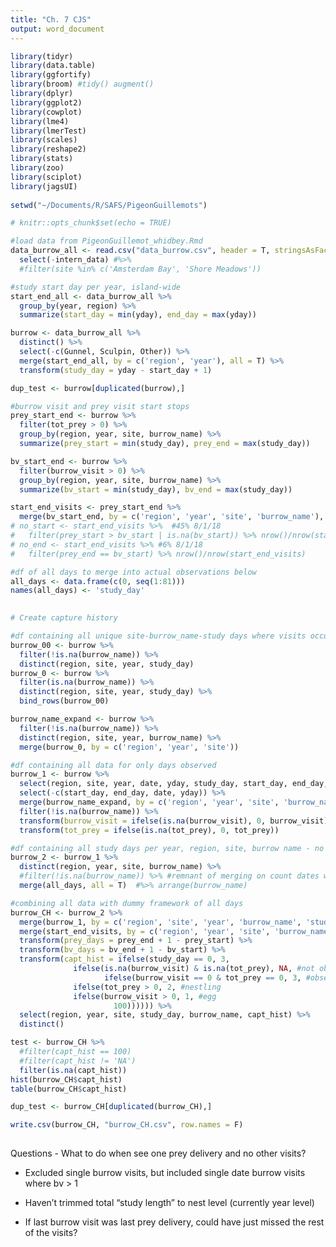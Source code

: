 ```yaml
---
title: "Ch. 7 CJS"
output: word_document
---
```


```r
library(tidyr)
library(data.table)
library(ggfortify)
library(broom) #tidy() augment()
library(dplyr)
library(ggplot2)
library(cowplot)
library(lme4)
library(lmerTest)
library(scales)
library(reshape2)
library(stats) 
library(zoo)
library(sciplot)
library(jagsUI)
 
setwd("~/Documents/R/SAFS/PigeonGuillemots")

# knitr::opts_chunk$set(echo = TRUE)
```


```r

#load data from PigeonGuillemot_whidbey.Rmd
data_burrow_all <- read.csv("data_burrow.csv", header = T, stringsAsFactors = F) %>%
  select(-intern_data) #%>%
  #filter(site %in% c('Amsterdam Bay', 'Shore Meadows'))

#study start day per year, island-wide
start_end_all <- data_burrow_all %>%
  group_by(year, region) %>%
  summarize(start_day = min(yday), end_day = max(yday))

burrow <- data_burrow_all %>%
  distinct() %>%
  select(-c(Gunnel, Sculpin, Other)) %>%
  merge(start_end_all, by = c('region', 'year'), all = T) %>%
  transform(study_day = yday - start_day + 1)  

dup_test <- burrow[duplicated(burrow),]

#burrow visit and prey visit start stops
prey_start_end <- burrow %>%
  filter(tot_prey > 0) %>%
  group_by(region, year, site, burrow_name) %>%
  summarize(prey_start = min(study_day), prey_end = max(study_day))  

bv_start_end <- burrow %>%
  filter(burrow_visit > 0) %>%
  group_by(region, year, site, burrow_name) %>%
  summarize(bv_start = min(study_day), bv_end = max(study_day))  

start_end_visits <- prey_start_end %>%
  merge(bv_start_end, by = c('region', 'year', 'site', 'burrow_name'), all = T)
# no_start <- start_end_visits %>%  #45% 8/1/18
#   filter(prey_start > bv_start | is.na(bv_start)) %>% nrow()/nrow(start_end_visits)
# no_end <- start_end_visits %>% #6% 8/1/18
#   filter(prey_end == bv_start) %>% nrow()/nrow(start_end_visits)

#df of all days to merge into actual observations below
all_days <- data.frame(c(0, seq(1:81)))
names(all_days) <- 'study_day'

 
# Create capture history

#df containing all unique site-burrow_name-study days where visits occured to create NAs for undetected burrows specifically when other burrows WERE seen
burrow_00 <- burrow %>% 
  filter(!is.na(burrow_name)) %>%
  distinct(region, site, year, study_day)
burrow_0 <- burrow %>%
  filter(is.na(burrow_name)) %>%
  distinct(region, site, year, study_day) %>%
  bind_rows(burrow_00)

burrow_name_expand <- burrow %>%
  filter(!is.na(burrow_name)) %>%
  distinct(region, site, year, burrow_name) %>%
  merge(burrow_0, by = c('region', 'year', 'site')) 

#df containing all data for only days observed
burrow_1 <- burrow %>%
  select(region, site, year, date, yday, study_day, start_day, end_day, burrow_name, burrow_visit, tot_prey) %>%
  select(-c(start_day, end_day, date, yday)) %>%
  merge(burrow_name_expand, by = c('region', 'year', 'site', 'burrow_name', 'study_day'), all = T) %>%
  filter(!is.na(burrow_name)) %>%
  transform(burrow_visit = ifelse(is.na(burrow_visit), 0, burrow_visit)) %>%
  transform(tot_prey = ifelse(is.na(tot_prey), 0, tot_prey))

#df containing all study days per year, region, site, burrow name - no data
burrow_2 <- burrow_1 %>%
  distinct(region, year, site, burrow_name) %>%
  #filter(!is.na(burrow_name)) %>% #remnant of merging on count dates where no visits
  merge(all_days, all = T)  #%>% arrange(burrow_name)

#combining all data with dummy framework of all days
burrow_CH <- burrow_2 %>%
  merge(burrow_1, by = c('region', 'site', 'year', 'burrow_name', 'study_day'), all.x = T) %>%
  merge(start_end_visits, by = c('region', 'year', 'site', 'burrow_name'), all.x = T) %>%
  transform(prey_days = prey_end + 1 - prey_start) %>%
  transform(bv_days = bv_end + 1 - bv_start) %>%
  transform(capt_hist = ifelse(study_day == 0, 3,
              ifelse(is.na(burrow_visit) & is.na(tot_prey), NA, #not observed
                     ifelse(burrow_visit == 0 & tot_prey == 0, 3, #observed but not detected
              ifelse(tot_prey > 0, 2, #nestling
              ifelse(burrow_visit > 0, 1, #egg
                       100)))))) %>%
  select(region, year, site, study_day, burrow_name, capt_hist) %>%
  distinct()

test <- burrow_CH %>% 
  #filter(capt_hist == 100)
  #filter(capt_hist != 'NA')
  filter(is.na(capt_hist))
hist(burrow_CH$capt_hist)
table(burrow_CH$capt_hist)

dup_test <- burrow_CH[duplicated(burrow_CH),]

write.csv(burrow_CH, "burrow_CH.csv", row.names = F)
  
```



Questions
- What to do when see one prey delivery and no other visits?
  
- Excluded single burrow visits, but included single date burrow visits where bv > 1

- Haven't trimmed total "study length" to nest level (currently year level)

- If last burrow visit was last prey delivery, could have just missed the rest of the visits?
